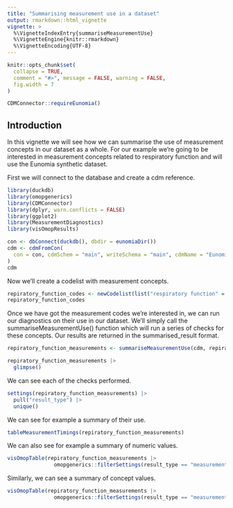 ```yaml
---
title: "Summarising measurement use in a dataset"
output: rmarkdown::html_vignette
vignette: >
  %\VignetteIndexEntry{summariseMeasurementUse}
  %\VignetteEngine{knitr::rmarkdown}
  %\VignetteEncoding{UTF-8}
---
```


```r
knitr::opts_chunk$set(
  collapse = TRUE,
  comment = "#>", message = FALSE, warning = FALSE,
  fig.width = 7
)

CDMConnector::requireEunomia()
```

## Introduction

In this vignette we will see how we can summarise the use of measurement concepts in our dataset as a whole. For our example we're going to be interested in measurement concepts related to respiratory function and will use the Eunomia synthetic dataset.

First we will connect to the database and create a cdm reference.

```r
library(duckdb)
library(omopgenerics)
library(CDMConnector)
library(dplyr, warn.conflicts = FALSE)
library(ggplot2)
library(MeasurementDiagnostics)
library(visOmopResults)

con <- dbConnect(duckdb(), dbdir = eunomiaDir())
cdm <- cdmFromCon(
  con = con, cdmSchem = "main", writeSchema = "main", cdmName = "Eunomia"
)
cdm
```

Now we'll create a codelist with measurement concepts.
```r
repiratory_function_codes <- newCodelist(list("respiratory function" = c(4052083, 4133840, 3011505)))
repiratory_function_codes
```

Once we have got the measurement codes we're interested in, we can run our diagnostics on their use in our dataset. We'll simply call the summariseMeasurementUse() function which will run a series of checks for these concepts. Our results are returned in the summarised_result format.
```r
repiratory_function_measurements <- summariseMeasurementUse(cdm, repiratory_function_codes)

repiratory_function_measurements |> 
  glimpse()
```

We can see each of the checks performed.
```r
settings(repiratory_function_measurements) |> 
  pull("result_type") |> 
  unique()
```

We can see for example a summary of their use.
```r
tableMeasurementTimings(repiratory_function_measurements)
```

We can also see for example a summary of numeric values.
```r
visOmopTable(repiratory_function_measurements |> 
               omopgenerics::filterSettings(result_type == "measurement_value_as_numeric"))
```

Similarly, we can see a summary of concept values.
```r
visOmopTable(repiratory_function_measurements |> 
               omopgenerics::filterSettings(result_type == "measurement_value_as_concept"))
```


